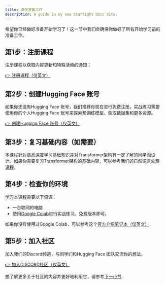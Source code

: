```yaml
---
title: 课程准备工作
description: A guide in my new Starlight docs site.
---
```


希望你已经做好准备开始学习了！这一节中我们会确保你做好了所有开始学习前的准备工作。

## 第1步：注册课程

注册课程以获取内容更新和特殊活动的通知：

[👉 注册课程（仅英文）](http://eepurl.com/insvcI)

## 第2步：创建Hugging Face 账号

如果你还没有Hugging Face 账号，我们推荐你现在进行免费注册。实战练习需要使用你的个人Hugging Face 账号来探索预训练模型、获取数据集和更多资源。

[👉 创建Hugging Face 账号（仅英文）](https://huggingface.co/join)

## 第3步：复习基础内容（如需要）

本课程针对熟悉深度学习基础知识并对Transformer架构有一定了解的同学而设计。如果你需要复习Transformer架构的基础内容，可以参考我们的[自然语言处理课程](https://huggingface.co/learn/nlp-course/chapter0/1)。

## 第4步：检查你的环境

学习本课程需要以下资源：
- 一台联网的电脑
- 使用[Google Colab](https://colab.research.google.com)进行实战练习。免费版本即可。

如果你没有使用过Google Colab，可以参考这个[官方介绍笔记本（仅英文）](https://colab.research.google.com/notebooks/intro.ipynb).

## 第5步：加入社区

加入我们的Discord频道，与同学们和Hugging Face 团队交流你的想法。

[👉 加入DISCORD社区（仅英文）](http://hf.co/join/discord)

想了解更多关于社区的内容并更好地利用它，请参考[下一小节](community).

